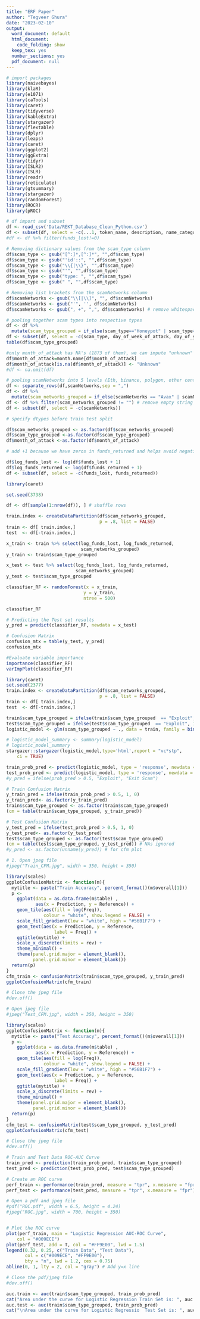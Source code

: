 ```yaml
---
title: "ERF Paper"
author: "Tegveer Ghura"
date: "2023-02-10"
output:
  word_document: default
  html_document:
    code_folding: show
  keep_tex: yes
  number_sections: yes
  pdf_document: null
---
```


```r
# import packages
library(naivebayes)
library(klaR)
library(e1071)
library(caTools)
library(caret)
library(tidyverse)
library(kableExtra)
library(stargazer)
library(flextable)
library(dplyr)
library(leaps)
library(caret)
library(ggplot2)
library(ggExtra)
library(tidyr)
library(ISLR2)
library(ISLR)
library(readr)
library(reticulate)
library(gtsummary)
library(stargazer)
library(randomForest)
library(ROCR)
library(pROC)
```

```r
# df import and subset
df <- read_csv('Data/REKT_Database_Clean_Python.csv') 
df <- subset(df, select = -c(...1, token_name, description, name_categories))
#df <- df %>% filter(funds_lost!=0)
```

```r
# Removing dictionary values from the scam_type column
df$scam_type <- gsub("[^:]*,[^:]*", "",df$scam_type)
df$scam_type <- gsub("'id'::", "",df$scam_type)
df$scam_type <- gsub("\\{|\\}", "",df$scam_type)
df$scam_type <- gsub("'", "",df$scam_type)
df$scam_type <- gsub("type: ", "",df$scam_type)
df$scam_type <- gsub(" ", "",df$scam_type)

# Removing list brackets from the scamNetworks column
df$scamNetworks <- gsub("\\[|\\]", "", df$scamNetworks)
df$scamNetworks <- gsub("'", '', df$scamNetworks)
df$scamNetworks <- gsub(", +", ",", df$scamNetworks) # remove whitespace after comma for grouping later
```

```r
# pooling together scam types into respective types 
df <- df %>% 
  mutate(scam_type_grouped = if_else(scam_type=="Honeypot" | scam_type=="Rugpull" | scam_type=="Abandoned" | project_name=="Kronos Dao" | project_name=="Genesis" | project_name=="Celsius Network" | project_name=="Voyager" | project_name=="BlockFi" | project_name=="FTX Group" | project_name=="Bitcoin Sheikh" | project_name=="Trade Coin Club" | project_name=="EmpiresX" | project_name=="Vauld", "Exit Scam", "Exploit"))
df <- subset(df, select = -c(scam_type, day_of_week_of_attack, day_of_year_of_attack, date, project_name))
table(df$scam_type_grouped)
```

```r
#only month_of_attack has NA's (1873 of them), we can impute "unknown" for them or get rid of the column. Let's first see the performance from imputation
df$month_of_attack=month.name[df$month_of_attack]
df$month_of_attack[is.na(df$month_of_attack)] <- "Unknown"
#df <- na.omit(df)
```

```r
# pooling scamNetworks into 5 levels (Eth, binance, polygon, other centralized, other decentralized)
df <- separate_rows(df,scamNetworks,sep = ",")
df <- df %>% 
  mutate(scam_networks_grouped = if_else(scamNetworks == "Avax" | scamNetworks == "Algorand" | scamNetworks == "Arbitrum" | scamNetworks == "Cosmos" | scamNetworks == "Cronos" | scamNetworks == "Elastos" | scamNetworks == "Elrond" | scamNetworks == "EOS" | scamNetworks == "Fantom" | scamNetworks == "Fuse" | scamNetworks == "Gnosis" | scamNetworks == "Harmony" | scamNetworks == "Heco" | scamNetworks == "Klaytn" | scamNetworks == "KuCoin" | scamNetworks == "Moonriver" | scamNetworks == "Near" | scamNetworks == "OKExChain" | scamNetworks == "Optimism" | scamNetworks == "Ronin" | scamNetworks == "RSK" | scamNetworks == "Solana" | scamNetworks == "TRON" | scamNetworks == "Polkadot" | scamNetworks == "Other" | scamNetworks == "Terra Classic", "Other Decentralized", scamNetworks)) 
df <- df %>% filter(scam_networks_grouped != "") # remove empty string level
df <- subset(df, select = -c(scamNetworks))
```

```r
# specify dtypes before train test split

df$scam_networks_grouped <- as.factor(df$scam_networks_grouped)
df$scam_type_grouped <-as.factor(df$scam_type_grouped)
df$month_of_attack <-as.factor(df$month_of_attack)

# add +1 because we have zeros in funds_returned and helps avoid negative inf values

df$log_funds_lost <- log(df$funds_lost + 1)
df$log_funds_returned <- log(df$funds_returned + 1) 
df <- subset(df, select = -c(funds_lost, funds_returned))
```


```r
library(caret)

set.seed(3738)

df <- df[sample(1:nrow(df)), ] # shuffle rows

train.index <- createDataPartition(df$scam_networks_grouped, 
                                   p = .8, list = FALSE)
train <- df[ train.index,]
test  <- df[-train.index,]

x_train <- train %>% select(log_funds_lost, log_funds_returned, 
                            scam_networks_grouped)
y_train <- train$scam_type_grouped

x_test <- test %>% select(log_funds_lost, log_funds_returned, 
                          scam_networks_grouped)
y_test <- test$scam_type_grouped

classifier_RF <- randomForest(x = x_train,
                             y = y_train,
                             ntree = 500)

classifier_RF

# Predicting the Test set results
y_pred = predict(classifier_RF, newdata = x_test)

# Confusion Matrix
confusion_mtx = table(y_test, y_pred)
confusion_mtx
```

```r
#Evaluate variable importance
importance(classifier_RF)
varImpPlot(classifier_RF)

```

```r
library(caret)
set.seed(2377)
train.index <- createDataPartition(df$scam_networks_grouped, 
                                   p = .8, list = FALSE)
train <- df[ train.index,]
test  <- df[-train.index,]

train$scam_type_grouped = ifelse(train$scam_type_grouped  == "Exploit", 1, 0)
test$scam_type_grouped = ifelse(test$scam_type_grouped  == "Exploit", 1, 0)
logistic_model <- glm(scam_type_grouped ~ ., data = train, family = binomial(link = "logit"))
```

```r
# logistic_model_summary <- summary(logistic_model)
# logistic_model_summary
stargazer::stargazer(logistic_model,type='html',report = "vc*stp",
    ci = TRUE)
```

```r
train_prob_pred <- predict(logistic_model, type = 'response', newdata = train)
test_prob_pred <- predict(logistic_model, type = 'response', newdata = test)
#y_pred = ifelse(prob_pred > 0.5, "Exploit", "Exit Scam")

# Train Confusion Matrix
y_train_pred = ifelse(train_prob_pred > 0.5, 1, 0)
y_train_pred<- as.factor(y_train_pred)
train$scam_type_grouped <- as.factor(train$scam_type_grouped)
(cm = table(train$scam_type_grouped, y_train_pred))

# Test Confusion Matrix
y_test_pred = ifelse(test_prob_pred > 0.5, 1, 0)
y_test_pred<- as.factor(y_test_pred)
test$scam_type_grouped <- as.factor(test$scam_type_grouped)
(cm = table(test$scam_type_grouped, y_test_pred)) # NAs ignored
#y_pred <- as.factor(unname(y_pred)) # for cfm plot
```

```r
# 1. Open jpeg file
#jpeg("Train_CFM.jpg", width = 350, height = 350)

library(scales)
ggplotConfusionMatrix <- function(m){
  mytitle <- paste("Train Accuracy", percent_format()(m$overall[1]))
  p <-
    ggplot(data = as.data.frame(m$table) ,
           aes(x = Prediction, y = Reference)) +
    geom_tile(aes(fill = log(Freq)), 
              colour = "white", show.legend = FALSE) +
    scale_fill_gradient(low = "white", high = "#56B1F7") +
    geom_text(aes(x = Prediction, y = Reference, 
                  label = Freq)) +
    ggtitle(mytitle) + 
    scale_x_discrete(limits = rev) +
    theme_minimal() + 
    theme(panel.grid.major = element_blank(), 
          panel.grid.minor = element_blank())
  return(p)
}
cfm_train <- confusionMatrix(train$scam_type_grouped, y_train_pred)
ggplotConfusionMatrix(cfm_train)

# Close the jpeg file
#dev.off() 
```


```r
# Open jpeg file
#jpeg("Test_CFM.jpg", width = 350, height = 350)

library(scales)
ggplotConfusionMatrix <- function(m){
  mytitle <- paste("Test Accuracy", percent_format()(m$overall[1]))
  p <-
    ggplot(data = as.data.frame(m$table) ,
           aes(x = Prediction, y = Reference)) +
    geom_tile(aes(fill = log(Freq)), 
              colour = "white", show.legend = FALSE) +
    scale_fill_gradient(low = "white", high = "#56B1F7") +
    geom_text(aes(x = Prediction, y = Reference, 
                  label = Freq)) +
    ggtitle(mytitle) + 
    scale_x_discrete(limits = rev) +
    theme_minimal() + 
    theme(panel.grid.major = element_blank(), 
          panel.grid.minor = element_blank())
  return(p)
}
cfm_test <- confusionMatrix(test$scam_type_grouped, y_test_pred)
ggplotConfusionMatrix(cfm_test)

# Close the jpeg file
#dev.off() 
```

```r
# Train and Test Data ROC-AUC Curve
train_pred <- prediction(train_prob_pred, train$scam_type_grouped)
test_pred <- prediction(test_prob_pred, test$scam_type_grouped)

# Create an ROC curve
perf_train <- performance(train_pred, measure = "tpr", x.measure = "fpr")
perf_test <- performance(test_pred, measure = "tpr", x.measure = "fpr")

# Open a pdf and jpeg file
#pdf("ROC.pdf", width = 6.5, height = 4.24) 
#jpeg("ROC.jpg", width = 700, height = 350)


# Plot the ROC curve
plot(perf_train, main = "Logistic Regression AUC-ROC Curve",
    col = "#009ECE")
plot(perf_test, add = T, col = "#FF9E00", lwd = 1.5)
legend(0.32, 0.25, c("Train Data", "Test Data"), 
       col = c("#009ECE", "#FF9E00"), 
       bty = "n", lwd = 1.2, cex = 0.75)
abline(0, 1, lty = 2, col = "gray") # Add y=x line

# Close the pdf/jpeg file
#dev.off() 
```

```r
auc.train <- auc(train$scam_type_grouped, train_prob_pred)
cat("Area under the curve for Logistic Regression Train Set is: ", auc.train)
auc.test <- auc(train$scam_type_grouped, train_prob_pred)
cat("\nArea under the curve for Logistic Regressio  Test Set is: ", auc.test)
```
